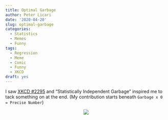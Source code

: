 ```yaml
---
title: Optimal Garbage
author: Peter Licari
date: '2020-04-20'
slug: optimal-garbage
categories:
  - Statistics
  - Memes
  - Funny
tags:
  - Regression
  - Meme
  - Comic
  - Funny
  - XKCD
draft: yes
---
```


I saw [XKCD #2295](https://xkcd.com/2295/) and "Statistically Independent Garbage" inspired me to tack something on at the end. (My contribution starts beneath `Garbage x 0 = Precise Number`)

<center>
![](/post/2020-04-20-optimal-garbage_files/optimalgarbage.png)
</center>

